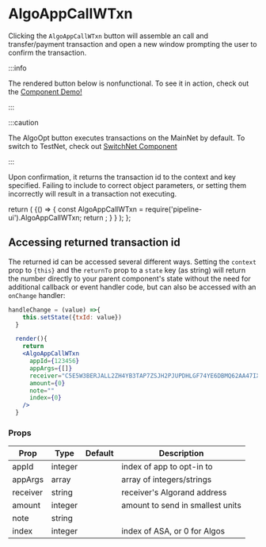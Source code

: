 # AlgoAppCallWTxn

Clicking the `AlgoAppCallWTxn` button will assemble an call and transfer/payment transaction and open a new window prompting the user to confirm the transaction. 

:::info

The rendered button below is nonfunctional. To see it in action, check out the [Component Demo!](../Demos/demo)

:::

:::caution

The AlgoOpt button executes transactions on the MainNet by default. To switch to TestNet, check out [SwitchNet Component](./SwitchNet)

:::

Upon confirmation, it returns the transaction id to the context and key specified. Failing to include to correct object parameters, or setting them incorrectly will result in a transaction not executing.


  return (
    <BrowserOnly>{() => {
      const AlgoAppCallWTxn = require('pipeline-ui').AlgoAppCallWTxn;
      return <AlgoAppCallWTxn/>;
      }
    }
    </BrowserOnly>
    );
    };

<BrowserOnlyButton />

## Accessing returned transaction id

The returned id can be accessed several different ways. Setting the `context` prop to `{this}` and the `returnTo` prop to a `state` key (as string) will return the number directly to your parent component's state without the need for additional callback or event handler code, but can also be accessed with an `onChange` handler:

```jsx
handleChange = (value) =>{
    this.setState({txId: value})
  }

  render(){
    return 
    <AlgoAppCallWTxn
      appId={123456}
      appArgs={[]}
      receiver="C5E5W3BERJALL2ZH4YB3TAP7ZSJH2PJUPDHLGF74YE6DBMQ62AA47IXGNQ"
      amount={0}
      note=""
      index={0}
    />
  }
```


### Props


<Table>
  <thead>
  <tr>
    <th>Prop</th>
    <th>Type</th>
    <th>Default</th>
    <th>Description</th>
  </tr>
  </thead>
  <tbody>
  <tr><td>appId</td><td>integer</td><td></td><td>index of app to opt-in to</td></tr>
  <tr><td>appArgs</td><td>array</td><td></td><td>array of integers/strings</td></tr>
  <tr><td>receiver</td><td>string</td><td></td><td>receiver's Algorand address</td></tr>
  <tr><td>amount</td><td>integer</td><td></td><td>amount to send in smallest units</td></tr>
  <tr><td>note</td><td>string</td><td></td><td></td></tr>
  <tr><td>index</td><td>integer</td><td></td><td>index of ASA, or 0 for Algos</td></tr>
    </tbody>
    </Table>
